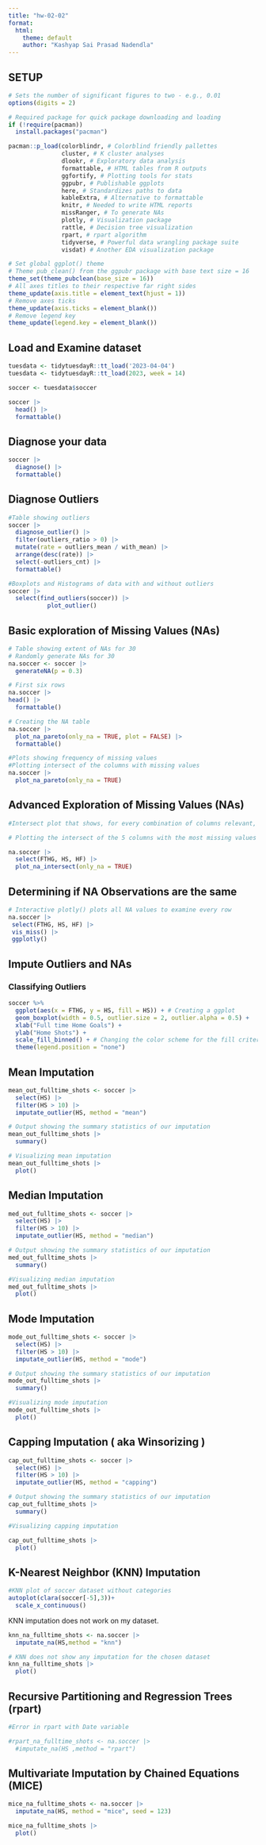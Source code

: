 ```yaml
---
title: "hw-02-02"
format:
  html:
    theme: default
    author: "Kashyap Sai Prasad Nadendla"
---
```


## SETUP

```r

# Sets the number of significant figures to two - e.g., 0.01
options(digits = 2)

# Required package for quick package downloading and loading 
if (!require(pacman))
  install.packages("pacman")

pacman::p_load(colorblindr, # Colorblind friendly pallettes
               cluster, # K cluster analyses
               dlookr, # Exploratory data analysis
               formattable, # HTML tables from R outputs
               ggfortify, # Plotting tools for stats
               ggpubr, # Publishable ggplots
               here, # Standardizes paths to data
               kableExtra, # Alternative to formattable
               knitr, # Needed to write HTML reports
               missRanger, # To generate NAs
               plotly, # Visualization package
               rattle, # Decision tree visualization
               rpart, # rpart algorithm
               tidyverse, # Powerful data wrangling package suite
               visdat) # Another EDA visualization package

# Set global ggplot() theme
# Theme pub_clean() from the ggpubr package with base text size = 16
theme_set(theme_pubclean(base_size = 16)) 
# All axes titles to their respective far right sides
theme_update(axis.title = element_text(hjust = 1))
# Remove axes ticks
theme_update(axis.ticks = element_blank()) 
# Remove legend key
theme_update(legend.key = element_blank())
```

## Load and Examine dataset

```r

tuesdata <- tidytuesdayR::tt_load('2023-04-04')
tuesdata <- tidytuesdayR::tt_load(2023, week = 14)
```

```r

soccer <- tuesdata$soccer

soccer |>
  head() |>
  formattable()
```

## Diagnose your data

```r

soccer |>
  diagnose() |>
  formattable()
```

## Diagnose Outliers

```r

#Table showing outliers
soccer |>
  diagnose_outlier() |>
  filter(outliers_ratio > 0) |>  
  mutate(rate = outliers_mean / with_mean) |>
  arrange(desc(rate)) |> 
  select(-outliers_cnt) |>
  formattable()
```

```r


#Boxplots and Histograms of data with and without outliers
soccer |>
  select(find_outliers(soccer)) |>
           plot_outlier()
```

## Basic exploration of Missing Values (NAs)

```r
# Table showing extent of NAs for 30
# Randomly generate NAs for 30
na.soccer <- soccer |>
  generateNA(p = 0.3)

# First six rows
na.soccer |>
head() |>
  formattable()
```

```r

# Creating the NA table
na.soccer |>
  plot_na_pareto(only_na = TRUE, plot = FALSE) |>
  formattable() 
```

```r

#Plots showing frequency of missing values
#Plotting intersect of the columns with missing values
na.soccer |>
  plot_na_pareto(only_na = TRUE)
```

## Advanced Exploration of Missing Values (NAs)

```r

#Intersect plot that shows, for every combination of columns relevant, how many missing values are common

# Plotting the intersect of the 5 columns with the most missing values

na.soccer |>
  select(FTHG, HS, HF) |>
  plot_na_intersect(only_na = TRUE)
```

## Determining if NA Observations are the same

```r

# Interactive plotly() plots all NA values to examine every row
na.soccer |>
 select(FTHG, HS, HF) |>
 vis_miss() |>
 ggplotly()
```

## Impute Outliers and NAs

### Classifying Outliers

```r

soccer %>% 
  ggplot(aes(x = FTHG, y = HS, fill = HS)) + # Creating a ggplot
  geom_boxplot(width = 0.5, outlier.size = 2, outlier.alpha = 0.5) +
  xlab("Full time Home Goals") +
  ylab("Home Shots") + 
  scale_fill_binned() + # Changing the color scheme for the fill criteria
  theme(legend.position = "none")
```

## Mean Imputation

```r

mean_out_fulltime_shots <- soccer |>
  select(HS) |>
  filter(HS > 10) |>
  imputate_outlier(HS, method = "mean")

# Output showing the summary statistics of our imputation
mean_out_fulltime_shots |>
  summary()
```

```r

# Visualizing mean imputation
mean_out_fulltime_shots |>
  plot()
```

## Median Imputation

```r

med_out_fulltime_shots <- soccer |>
  select(HS) |>
  filter(HS > 10) |>
  imputate_outlier(HS, method = "median")

# Output showing the summary statistics of our imputation
med_out_fulltime_shots |>
  summary()
```

```r

#Visualizing median imputation
med_out_fulltime_shots |>
  plot()
```

## Mode Imputation

```r

mode_out_fulltime_shots <- soccer |>
  select(HS) |>
  filter(HS > 10) |>
  imputate_outlier(HS, method = "mode")

# Output showing the summary statistics of our imputation
mode_out_fulltime_shots |>
  summary()
```

```r

#Visualizing mode imputation
mode_out_fulltime_shots |>
  plot()
```

## Capping Imputation ( aka Winsorizing )

```r

cap_out_fulltime_shots <- soccer |>
  select(HS) |>
  filter(HS > 10) |>
  imputate_outlier(HS, method = "capping")

# Output showing the summary statistics of our imputation
cap_out_fulltime_shots |>
  summary()
```

```r

#Visualizing capping imputation

cap_out_fulltime_shots |>
  plot()
```

## K-Nearest Neighbor (KNN) Imputation

```r

#KNN plot of soccer dataset without categories
autoplot(clara(soccer[-5],3))+
  scale_x_continuous()
```

KNN imputation does not work on my dataset.

```r

knn_na_fulltime_shots <- na.soccer |>
  imputate_na(HS,method = "knn")

# KNN does not show any imputation for the chosen dataset
knn_na_fulltime_shots |>
  plot()
```

## Recursive Partitioning and Regression Trees (rpart)

```r

#Error in rpart with Date variable

#rpart_na_fulltime_shots <- na.soccer |>
  #imputate_na(HS ,method = "rpart")
```

## Multivariate Imputation by Chained Equations (MICE)

```r

mice_na_fulltime_shots <- na.soccer |>
  imputate_na(HS, method = "mice", seed = 123)
```

```r

mice_na_fulltime_shots |>
  plot()
```

\

